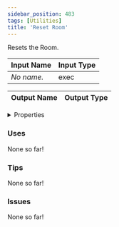 ```yaml
---
sidebar_position: 483
tags: [Utilities]
title: 'Reset Room'
---
```


Resets the Room.




<EsbSvg />

| Input Name | Input Type |
|-----------|-----------|
| *No name.* | exec |

| Output Name | Output Type |
|-----------|-----------|


<details>
  <summary>Properties</summary>
  <div>
    <div>
    <table>
      <thead>
        <tr>
          <th>Is beta required?</th>
          <th>❌</th>
        </tr>
        <tr>
          <th>Is this chip a trolling risk?</th>
          <th>❌</th>
        </tr>
        <tr>
          <th>Is this chip a role assignment risk?</th>
          <th>❌</th>
        </tr>
        <tr>
          <th>Chip UUID</th>
          <th>e921b08d-10c2-4be4-86fe-b8c7155cb97b</th>
        </tr>
      </thead>
    </table>
    </div>
  </div>
</details>

### Uses

None so far!

### Tips

None so far!

### Issues

None so far!
